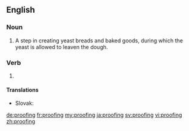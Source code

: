 ==English==

===Noun===
{{wikipedia|proofing (baking technique)}}
{{en-noun|~}}

# A step in creating yeast breads and baked goods, during which the yeast is allowed to leaven the dough.

===Verb===
{{head|en|present participle}}

# {{present participle of|proof|lang=en|nocat=1}}

====Translations====
{{trans-top|to leaven the dough}}
* Slovak: {{t|sk|kysnutie}}
{{trans-bottom}}

[[de:proofing]]
[[fr:proofing]]
[[my:proofing]]
[[ja:proofing]]
[[sv:proofing]]
[[vi:proofing]]
[[zh:proofing]]